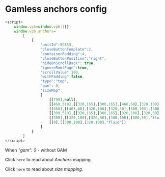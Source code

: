
# Gamless anchors config

```js filename="Gamless anchors config example" {15} copy
<script>
    window.vpb=window.vpb||{};
    window.vpb.anchors=
        [
            {
                "unitId":59153,
                "closeButtonTemplate":2,
                "containerPadding":4,
                "closeButtonPosition":"right",
		        "hideOnScrollBack": true,
                "ignoreRootPage":true,
                "scrollValue":100,
                "withPadding":false,
                "type":"top",
                "gam": 0,
		        "sizeMap":
                [
                    [[700],null],
                    [[468,510],[[320,165],[300,165],[468,60],[320,100],[320,50],[300,100],[300,50],"fluid"]],
                    [[468],[[468,60],[320,100],[320,50],[300,100],[300,50],"fluid"]],
                    [[300,510],[[320,165],[300,165],[320,100],[320,50],[300,100],[300,50],"fluid"]],
                    [[300],[[320,100],[320,50],[300,100],[300,50],"fluid"]],
                    [[0],[[300,100],[320,100],"fluid"]]
                ]
            }
        ]
</script>
```

When _"gam": 0_ - without GAM

Click <Link href="/description/anchors">`here`</Link> to read about _Anchors_ mapping.

Click <Link href="/description/sizeMap">`here`</Link> to read about _size mapping_.
